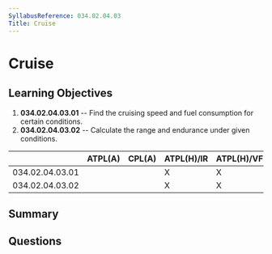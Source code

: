 ```yaml
---
SyllabusReference: 034.02.04.03
Title: Cruise
---
```


# Cruise

## Learning Objectives

1.  **034.02.04.03.01** -- Find the cruising speed and fuel consumption for
    certain conditions.
2.  **034.02.04.03.02** -- Calculate the range and endurance under given
    conditions.

|                 | ATPL(A) | CPL(A) | ATPL(H)/IR | ATPL(H)/VFR | CPL(H) | IR | CBIR(A) |
| --------------- | ------- | ------ | ---------- | ----------- | ------ | -- | ------- |
| 034.02.04.03.01 |         |        | X          | X           | X      |    |         |
| 034.02.04.03.02 |         |        | X          | X           | X      |    |         |

## Summary

## Questions
